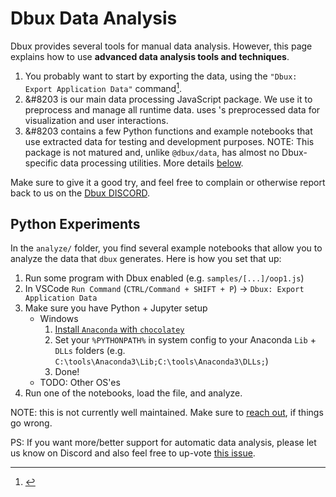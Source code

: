 # Dbux Data Analysis


Dbux provides several tools for manual data analysis. However, this page explains how to use **advanced data analysis tools and techniques**.

1. You probably want to start by exporting the data, using the `"Dbux: Export Application Data"` command[^1].
2. &#8203<CodeLink path="dbux-data" /> is our main data processing JavaScript package. We use it to preprocess and manage all runtime data. <CodeLink path="dbux-code" /> uses <CodeLink path="dbux-data" />'s preprocessed data for visualization and user interactions.
4. &#8203<CodeLink path="analysis" /> contains a few Python functions and example notebooks that use extracted data for testing and development purposes. NOTE: This package is not matured and, unlike `@dbux/data`, has almost no Dbux-specific data processing utilities. More details [below](#python-experiments).

Make sure to give it a good try, and feel free to complain or otherwise report back to us on the [Dbux DISCORD](https://discord.gg/QKgq9ZE).


## Python Experiments

In the `analyze/` folder, you find several example notebooks that allow you to analyze the data that `dbux` generates. Here is how you set that up:

1. Run some program with Dbux enabled (e.g. `samples/[...]/oop1.js`)
2. In VSCode `Run Command` (`CTRL/Command + SHIFT + P`) -> `Dbux: Export Application Data`
3. Make sure you have Python + Jupyter setup
   * Windows
      1. [Install `Anaconda` with `chocolatey`](https://chocolatey.org/packages/anaconda3)
      1. Set your `%PYTHONPATH%` in system config to your Anaconda `Lib` + `DLLs` folders (e.g. `C:\tools\Anaconda3\Lib;C:\tools\Anaconda3\DLLs;`)
      1. Done!
   * TODO: Other OS'es
4. Run one of the notebooks, load the file, and analyze.

NOTE: this is not currently well maintained. Make sure to [reach out](https://discord.gg/QKgq9ZE), if things go wrong.

PS: If you want more/better support for automatic data analysis, please let us know on Discord and also feel free to up-vote [this issue](https://github.com/Domiii/dbux/issues/208).

[^1]: <CodeLink path="dbux-data/src/applications/importExport.js" />
